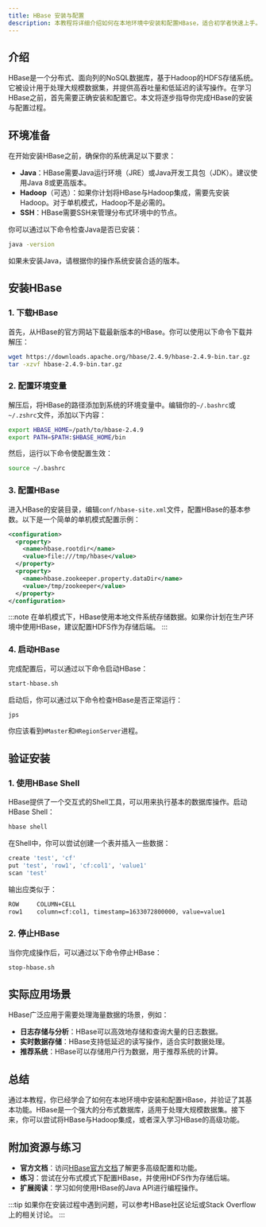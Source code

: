 ```yaml
---
title: HBase 安装与配置
description: 本教程将详细介绍如何在本地环境中安装和配置HBase，适合初学者快速上手。
---
```


## 介绍

HBase是一个分布式、面向列的NoSQL数据库，基于Hadoop的HDFS存储系统。它被设计用于处理大规模数据集，并提供高吞吐量和低延迟的读写操作。在学习HBase之前，首先需要正确安装和配置它。本文将逐步指导你完成HBase的安装与配置过程。

## 环境准备

在开始安装HBase之前，确保你的系统满足以下要求：

- **Java**：HBase需要Java运行环境（JRE）或Java开发工具包（JDK）。建议使用Java 8或更高版本。
- **Hadoop**（可选）：如果你计划将HBase与Hadoop集成，需要先安装Hadoop。对于单机模式，Hadoop不是必需的。
- **SSH**：HBase需要SSH来管理分布式环境中的节点。

你可以通过以下命令检查Java是否已安装：

```bash
java -version
```

如果未安装Java，请根据你的操作系统安装合适的版本。

## 安装HBase

### 1. 下载HBase

首先，从HBase的官方网站下载最新版本的HBase。你可以使用以下命令下载并解压：

```bash
wget https://downloads.apache.org/hbase/2.4.9/hbase-2.4.9-bin.tar.gz
tar -xzvf hbase-2.4.9-bin.tar.gz
```

### 2. 配置环境变量

解压后，将HBase的路径添加到系统的环境变量中。编辑你的`~/.bashrc`或`~/.zshrc`文件，添加以下内容：

```bash
export HBASE_HOME=/path/to/hbase-2.4.9
export PATH=$PATH:$HBASE_HOME/bin
```

然后，运行以下命令使配置生效：

```bash
source ~/.bashrc
```

### 3. 配置HBase

进入HBase的安装目录，编辑`conf/hbase-site.xml`文件，配置HBase的基本参数。以下是一个简单的单机模式配置示例：

```xml
<configuration>
  <property>
    <name>hbase.rootdir</name>
    <value>file:///tmp/hbase</value>
  </property>
  <property>
    <name>hbase.zookeeper.property.dataDir</name>
    <value>/tmp/zookeeper</value>
  </property>
</configuration>
```

:::note
在单机模式下，HBase使用本地文件系统存储数据。如果你计划在生产环境中使用HBase，建议配置HDFS作为存储后端。
:::

### 4. 启动HBase

完成配置后，可以通过以下命令启动HBase：

```bash
start-hbase.sh
```

启动后，你可以通过以下命令检查HBase是否正常运行：

```bash
jps
```

你应该看到`HMaster`和`HRegionServer`进程。

## 验证安装

### 1. 使用HBase Shell

HBase提供了一个交互式的Shell工具，可以用来执行基本的数据库操作。启动HBase Shell：

```bash
hbase shell
```

在Shell中，你可以尝试创建一个表并插入一些数据：

```bash
create 'test', 'cf'
put 'test', 'row1', 'cf:col1', 'value1'
scan 'test'
```

输出应类似于：

```bash
ROW     COLUMN+CELL
row1    column=cf:col1, timestamp=1633072800000, value=value1
```

### 2. 停止HBase

当你完成操作后，可以通过以下命令停止HBase：

```bash
stop-hbase.sh
```

## 实际应用场景

HBase广泛应用于需要处理海量数据的场景，例如：

- **日志存储与分析**：HBase可以高效地存储和查询大量的日志数据。
- **实时数据存储**：HBase支持低延迟的读写操作，适合实时数据处理。
- **推荐系统**：HBase可以存储用户行为数据，用于推荐系统的计算。

## 总结

通过本教程，你已经学会了如何在本地环境中安装和配置HBase，并验证了其基本功能。HBase是一个强大的分布式数据库，适用于处理大规模数据集。接下来，你可以尝试将HBase与Hadoop集成，或者深入学习HBase的高级功能。

## 附加资源与练习

- **官方文档**：访问[HBase官方文档](https://hbase.apache.org/)了解更多高级配置和功能。
- **练习**：尝试在分布式模式下配置HBase，并使用HDFS作为存储后端。
- **扩展阅读**：学习如何使用HBase的Java API进行编程操作。

:::tip
如果你在安装过程中遇到问题，可以参考HBase社区论坛或Stack Overflow上的相关讨论。
:::